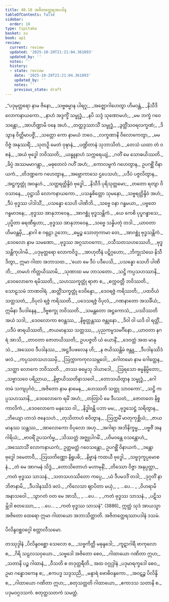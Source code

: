 ```yaml
---
title: 40.10 အဇိတတ္ထေရအပဒါန
tableOfContents: false
sidebar:
  order: 10
type: tipitaka
basket: su
book: ap1
review:
  current: review
  updated: '2025-10-20T21:21:04.361893'
  updated_by: ''
  notes: ''
  history:
  - state: review
    date: '2025-10-20T21:21:04.361893'
    updated_by: ''
    notes: ''
    previous_state: draft
---
```



<DynamicBreadcrumb />


<ReviewStatus review={frontmatter.review} showDetails={true} />

<HypothesisAnnotation frontmatter={frontmatter} />

<Division number="484" book="ap1" e="ch" v="20" p="393">

<Paragraph number="4800" type="verses" book="ap1">
_“ပဒုမုတ္တရော နာမ ဇိနော,_  
_သဗ္ဗဓမ္မာန ပါရဂူ;_  
_အဇ္ဈောဂါဟေတွာ ဟိမဝန္တံ,_  
_နိသီဒိ လောကနာယကော._  

</Paragraph>

</Division>
<Division number="485" book="ap1" e="ch" v="20" p="393">

<Paragraph number="4801" type="verses" book="ap1">
_နာဟံ အဒ္ဒက္ခိံ သမ္ဗုဒ္ဓံ,_  
_နပိ သဒ္ဒံ သုဏောမဟံ;_  
_မမ ဘက္ခံ ဂဝေသန္တော,_  
_အာဟိဏ္ဍာမိ ဝနေ အဟံ._  

</Paragraph>

</Division>
<Division number="486" book="ap1" e="ch" v="20" p="393">

<Paragraph number="4802" type="verses" book="ap1">
_တတ္ထဒ္ဒဿာသိံ သမ္ဗုဒ္ဓံ,_  
_ဒွတ္တိံသဝရလက္ခဏံ;_  
_ဒိသွာန ဝိတ္တိမာပဇ္ဇိံ,_  
_သတ္တော ကော နာမယံ ဘဝေ._  

</Paragraph>

</Division>
<Division number="487" book="ap1" e="ch" v="20" p="393">

<Paragraph number="4803" type="verses" book="ap1">
_လက္ခဏာနိ ဝိလောကေတွာ,_  
_မမ ဝိဇ္ဇံ အနုဿရိံ;_  
_သုတဉှိ မေတံ ဝုဍ္ဎာနံ,_  
_ပဏ္ဍိတာနံ သုဘာသိတံ._  

</Paragraph>

</Division>
<Division number="488" book="ap1" e="ch" v="20" p="393">

<Paragraph number="4804" type="verses" book="ap1">
_တေသံ ယထာ တံ ဝစနံ,_  
_အယံ ဗုဒ္ဓေါ ဘဝိဿတိ;_  
_ယန္နူနာဟံ သက္ကရေယျံ,_  
_ဂတိံ မေ သောဓယိဿတိ._  

</Paragraph>

</Division>
<Division number="489" book="ap1" e="ch" v="20" p="393">

<Paragraph number="4805" type="verses" book="ap1">
_ခိပ္ပံ အဿမမာဂန္တွာ,_  
_မဓုတေလံ ဂဟိံ အဟံ;_  
_ကောလမ္ဗကံ ဂဟေတွာန,_  
ဥပဂစ္ဆိံ ဝိနာယကံ._  

</Paragraph>

</Division>
<Division number="490" book="ap1" e="ch" v="20" p="393">

<Paragraph number="4806" type="verses" book="ap1">
_တိဒဏ္ဍကေ ဂဟေတွာန,_  
_အဗ္ဘောကာသေ ဌပေသဟံ;_  
_ပဒီပံ ပဇ္ဇလိတွာန,_  
_အဋ္ဌက္ခတ္တုံ အဝန္ဒဟံ._  

</Paragraph>

</Division>
<Division number="491" book="ap1" e="ch" v="20" p="393">

<Paragraph number="4807" type="verses" book="ap1">
_သတ္တရတ္တိန္ဒိဝံ ဗုဒ္ဓေါ,_  
_နိသီဒိ ပုရိသုတ္တမော;_  
_တတော ရတျာ ဝိဝသာနေ,_  
_ဝုဋ္ဌာသိ လောကနာယကော._  

</Paragraph>

</Division>
<Division number="492" book="ap1" e="ch" v="20" p="393">

<Paragraph number="4808" type="verses" book="ap1">
_ပသန္နစိတ္တော သုမနော,_  
_သဗ္ဗရတ္တိန္ဒိဝံ အဟံ;_  
_ဒီပံ ဗုဒ္ဓဿ ပါဒါသိံ,_  
_ပသန္နော သေဟိ ပါဏိဘိ._  

</Paragraph>

</Division>
<Division number="493" book="ap1" e="ch" v="20" p="393">

<Paragraph number="4809" type="verses" book="ap1">
_သဗ္ဗေ ဝနာ ဂန္ဓမယာ,_  
_ပဗ္ဗတေ ဂန္ဓမာဒနေ;_  
_ဗုဒ္ဓဿ အာနုဘာဝေန,_  
_အာဂစ္ဆုံ ဗုဒ္ဓသန္တိကံ._  

</Paragraph>

</Division>
<Division number="494" book="ap1" e="ch" v="20" p="393">

<Paragraph number="4810" type="verses" book="ap1">
_ယေ ကေစိ ပုပ္ဖဂန္ဓာသေ,_  
_ပုပ္ဖိတာ ဓရဏီရုဟာ;_  
_ဗုဒ္ဓဿ အာနုဘာဝေန,_  
_သဗ္ဗေ သန္နိပတုံ တဒါ._  

</Paragraph>

</Division>
<Division number="495" book="ap1" e="ch" v="20" p="393">

<Paragraph number="4811" type="verses" book="ap1">
_ယာဝတာ ဟိမဝန္တမှိ,_  
_နာဂါ စ ဂရုဠာ ဥဘော;_  
_ဓမ္မဉ္စ သောတုကာမာ တေ,_  
_အာဂစ္ဆုံ ဗုဒ္ဓသန္တိကံ._  

</Paragraph>

</Division>
<Division number="496" book="ap1" e="ch" v="20" p="394">

<Paragraph number="4812" type="verses" book="ap1">
_ဒေဝလော နာမ သမဏော,_  
_ဗုဒ္ဓဿ အဂ္ဂသာဝကော;_  
_ဝသီသတသဟဿေဟိ,_  
_ဗုဒ္ဓသန္တိကုပါဂမိ._  

</Paragraph>

</Division>
<Division number="497" book="ap1" e="ch" v="20" p="394">

<Paragraph number="4813" type="verses" book="ap1">
_ပဒုမုတ္တရော လောကဝိဒူ,_  
_အာဟုတီနံ ပဋိဂ္ဂဟော;_  
_ဘိက္ခုသံဃေ နိသီဒိတွာ,_  
ဣမာ ဂါထာ အဘာသထ._  

</Paragraph>

</Division>
<Division number="498" book="ap1" e="ch" v="20" p="394">

<Paragraph number="4814" type="verses" book="ap1">
_‘ယော မေ ဒီပံ ပဒီပေသိ,_  
_ပသန္နော သေဟိ ပါဏိဘိ;_  
_တမဟံ ကိတ္တယိဿာမိ,_  
_သုဏာထ မမ ဘာသတော._  

</Paragraph>

</Division>
<Division number="499" book="ap1" e="ch" v="20" p="394">

<Paragraph number="4815" type="verses" book="ap1">
_သဋ္ဌိ ကပ္ပသဟဿာနိ,_  
_ဒေဝလောကေ ရမိဿတိ;_  
_သဟဿက္ခတ္တုံ ရာဇာ စ,_  
_စက္ကဝတ္တီ ဘဝိဿတိ._  


</Paragraph>
</Division>

<Paragraph number="4816" type="center" book="ap1">
သောဠသမံ ဘာဏဝါရံ.


</Paragraph>

<Division number="500" book="ap1" e="ch" v="20" p="394">

<Paragraph number="4817" type="verses" book="ap1">
_ဆတ္တိံသက္ခတ္တုံ ဒေဝိန္ဒော,_  
_ဒေဝရဇ္ဇံ ကရိဿတိ;_  
_ပထဝိယံ သတ္တသတံ,_  
_ဝိပုလံ ရဇ္ဇံ ကရိဿတိ._  

</Paragraph>

</Division>
<Division number="501" book="ap1" e="ch" v="20" p="394">

<Paragraph number="4818" type="verses" book="ap1">
_ပဒေသရဇ္ဇံ ဝိပုလံ,_  
_ဂဏနာတော အသင်္ခိယံ;_  
ဣမိနာ ဒီပဒါနေန,_  
_ဒိဗ္ဗစက္ခု ဘဝိဿတိ._  

</Paragraph>

</Division>
<Division number="502" book="ap1" e="ch" v="20" p="394">

<Paragraph number="4819" type="verses" book="ap1">
_သမန္တတော အဋ္ဌကောသံ,_  
_ပဿိဿတိ အယံ သဒါ;_  
_ဒေဝလောကာ စဝန္တဿ,_  
_နိဗ္ဗတ္တန္တဿ ဇန္တုနော._  

</Paragraph>

</Division>
<Division number="503" book="ap1" e="ch" v="20" p="394">

<Paragraph number="4820" type="verses" book="ap1">
_ဒိဝါ ဝါ ယဒိ ဝါ ရတ္တိံ,_  
_ပဒီပံ ဓာရယိဿတိ;_  
_ဇာယမာနဿ သတ္တဿ,_  
_ပုညကမ္မသမင်္ဂိနော._  

</Paragraph>

</Division>
<Division number="504" book="ap1" e="ch" v="20" p="394">

<Paragraph number="4821" type="verses" book="ap1">
_ယာဝတာ နဂရံ အာသိ,_  
_တာဝတာ ဇောတယိဿတိ;_  
ဥပပဇ္ဇတိ ယံ ယောနိံ,_  
_ဒေဝတ္တံ အထ မာနုသံ._  

</Paragraph>

</Division>
<Division number="505" book="ap1" e="ch" v="20" p="394">

<Paragraph number="4822" type="verses" book="ap1">
_အဿေဝ ဒီပဒါနဿ,_  
_အဋ္ဌဒီပဖလေန ဟိ;_  
_န ဇယိဿန္တိမံ ဇန္တူ,_  
_ဒီပဒါနဿိဒံ ဖလံ._  

</Paragraph>

</Division>
<Division number="506" book="ap1" e="ch" v="20" p="394">

<Paragraph number="4823" type="verses" book="ap1">
_ကပ္ပသတသဟဿမှိ,_  
_ဩက္ကာကကုလသမ္ဘဝေါ;_  
_ဂေါတမော နာမ ဂေါတ္တေန,_  
_သတ္ထာ လောကေ ဘဝိဿတိ._  

</Paragraph>

</Division>
<Division number="507" book="ap1" e="ch" v="20" p="394">

<Paragraph number="4824" type="verses" book="ap1">
_တဿ ဓမ္မေသု ဒါယာဒေါ,_  
_ဩရသော ဓမ္မနိမ္မိတော;_  
_သဗ္ဗာသဝေ ပရိညာယ,_  
_နိဗ္ဗာယိဿတိနာသဝေါ._  

</Paragraph>

</Division>
<Division number="508" book="ap1" e="ch" v="20" p="395">

<Paragraph number="4825" type="verses" book="ap1">
_တောသယိတွာန သမ္ဗုဒ္ဓံ,_  
_ဂေါတမံ သကျပုင်္ဂဝံ;_  
_အဇိတော နာမ နာမေန,_  
_ဟေဿတိ သတ္ထု သာဝကော’._  

</Paragraph>

</Division>
<Division number="509" book="ap1" e="ch" v="20" p="395">

<Paragraph number="4826" type="verses" book="ap1">
_သဋ္ဌိ ကပ္ပသဟဿာနိ,_  
_ဒေဝလောကေ ရမိံ အဟံ;_  
_တတြာပိ မေ ဒီပသတံ,_  
_ဇောတတေ နိစ္စကာလိကံ._  

</Paragraph>

</Division>
<Division number="510" book="ap1" e="ch" v="20" p="395">

<Paragraph number="4827" type="verses" book="ap1">
_ဒေဝလောကေ မနုဿေ ဝါ,_  
_နိဒ္ဓါဝန္တိ ပဘာ မမ;_  
_ဗုဒ္ဓသေဋ္ဌံ သရိတွာန,_  
_ဘိယျော ဟာသံ ဇနေသဟံ._  

</Paragraph>

</Division>
<Division number="511" book="ap1" e="ch" v="20" p="395">

<Paragraph number="4828" type="verses" book="ap1">
_တုသိတာဟံ စဝိတွာန,_  
_ဩက္ကမိံ မာတုကုစ္ဆိယံ;_  
_ဇာယမာနဿ သန္တဿ,_  
_အာလောကော ဝိပုလော အဟု._  

</Paragraph>

</Division>
<Division number="512" book="ap1" e="ch" v="20" p="395">

<Paragraph number="4829" type="verses" book="ap1">
_အဂါရာ အဘိနိက္ခမ္မ,_  
_ပဗ္ဗဇိံ အနဂါရိယံ;_  
_ဗာဝရိံ ဥပသင်္ကမ္မ,_  
_သိဿတ္တံ အဇ္ဈုပါဂမိံ._  

</Paragraph>

</Division>
<Division number="513" book="ap1" e="ch" v="20" p="395">

<Paragraph number="4830" book="ap1">
_ဟိမဝန္တေ ဝသန္တောဟံ,_  
_အဿောသိံ လောကနာယကံ;_  
ဥတ္တမတ္ထံ ဂဝေသန္တော,_  
ဥပဂစ္ဆိံ ဝိနာယကံ._  

</Paragraph>

</Division>
<Division number="514" book="ap1" e="ch" v="20" p="395">

<Paragraph number="4831" type="verses" book="ap1">
_ဒန္တော ဗုဒ္ဓေါ ဒမေတာဝီ,_  
_ဩဃတိဏ္ဏော နိရူပဓိ;_  
_နိဗ္ဗာနံ ကထယီ ဗုဒ္ဓေါ,_  
_သဗ္ဗဒုက္ခပ္ပမောစနံ._  

</Paragraph>

</Division>
<Division number="515" book="ap1" e="ch" v="20" p="395">

<Paragraph number="4832" type="verses" book="ap1">
_တံ မေ အာဂမနံ သိဒ္ဓံ,_  
_တောသိတောဟံ မဟာမုနိံ;_  
_တိဿော ဝိဇ္ဇာ အနုပ္ပတ္တာ,_  
_ကတံ ဗုဒ္ဓဿ သာသနံ._  

</Paragraph>

</Division>
<Division number="516" book="ap1" e="ch" v="20" p="395">

<Paragraph number="4833" type="verses" book="ap1">
_သတသဟဿိတော ကပ္ပေ,_  
_ယံ ဒီပမဒဒိံ တဒါ;_  
_ဒုဂ္ဂတိံ နာဘိဇာနာမိ,_  
_ဒီပဒါနဿိဒံ ဖလံ._  

</Paragraph>

</Division>
<Division number="517" book="ap1" e="ch" v="20" p="395">

<Paragraph number="4834" type="verses" book="ap1">
_ကိလေသာ ဈာပိတာ မယှံ,_  
_ …ပေ… _  
_ဝိဟရာမိ အနာသဝေါ._  

</Paragraph>

</Division>
<Division number="518" book="ap1" e="ch" v="20" p="395">

<Paragraph number="4835" type="verses" book="ap1">
_သွာဂတံ ဝတ မေ အာသိ,_  
_ …ပေ… _  
_ကတံ ဗုဒ္ဓဿ သာသနံ._  

</Paragraph>

</Division>
<Division number="519" book="ap1" e="ch" v="20" p="395">

<Paragraph number="4836" type="verses" book="ap1">
_ပဋိသမ္ဘိဒါ စတဿော,_  
_ …ပေ… _  
_ကတံ ဗုဒ္ဓဿ သာသနံ”. (3886)_  

</Paragraph>

<Paragraph number="4837" book="ap1">
ဣတ္ထံ သုဒံ အာယသ္မာ အဇိတော ထေရော ဣမာ ဂါထာယော အဘာသိတ္ထာတိ.

</Paragraph>
</Division>

<Paragraph number="4838" type="center" book="ap1">
အဇိတတ္ထေရဿာပဒါနံ ဒသမံ.

  
<Emphasis>ပိလိန္ဒဝစ္ဆဝဂ္ဂေါ စတ္တာလီသမော.</Emphasis>



</Paragraph>

<Paragraph number="4839" type="center" book="ap1">
တဿုဒ္ဒါနံ


</Paragraph>

<Paragraph number="4840" type="verses" book="ap1">
_ပိလိန္ဒဝစ္ဆော သေလော စ,_  
_သဗ္ဗကိတ္တီ မဓုန္ဒဒေါ;_  
_ကူဋာဂါရီ ဗာကုလော စ,_  
_ဂိရိ သဠလသဝှယော._  

</Paragraph>

<Paragraph number="4841" type="verses" book="ap1">
_သဗ္ဗဒေါ အဇိတော စေဝ,_  
_ဂါထာယော ဂဏိတာ ဣဟ;_  
_သတာနိ ပဉ္စ ဂါထာနံ,_  
_ဝီသတိ စ တဒုတ္တရီတိ._  


</Paragraph>

<Paragraph number="4842" type="center" book="ap1">
အထ ဝဂ္ဂုဒ္ဒါနံ


</Paragraph>

<Paragraph number="4843" type="verses" book="ap1">
_ပဒုမာရက္ခဒေါ စေဝ,_  
ဥမာ ဂန္ဓောဒကေန စ;_  
_ဧကပဒ္မ သဒ္ဒသညီ,_  
_မန္ဒာရံ ဗောဓိဝန္ဒကော._  

</Paragraph>

<Paragraph number="4844" type="verses" book="ap1">
_အဝဋဉ္စ ပိလိန္ဒိ စ,_  
_ဂါထာယော ဂဏိတာ ဣဟ;_  
_စတုသတ္တတိ ဂါထာယော,_  
_ဧကာဒသ သတာနိ စ._  


</Paragraph>

<Paragraph number="4845" type="center" book="ap1">
ပဒုမဝဂ္ဂဒသကံ.



</Paragraph>

<Paragraph number="4846" type="center" book="ap1">
စတုတ္ထသတကံ သမတ္တံ.
</Paragraph>
